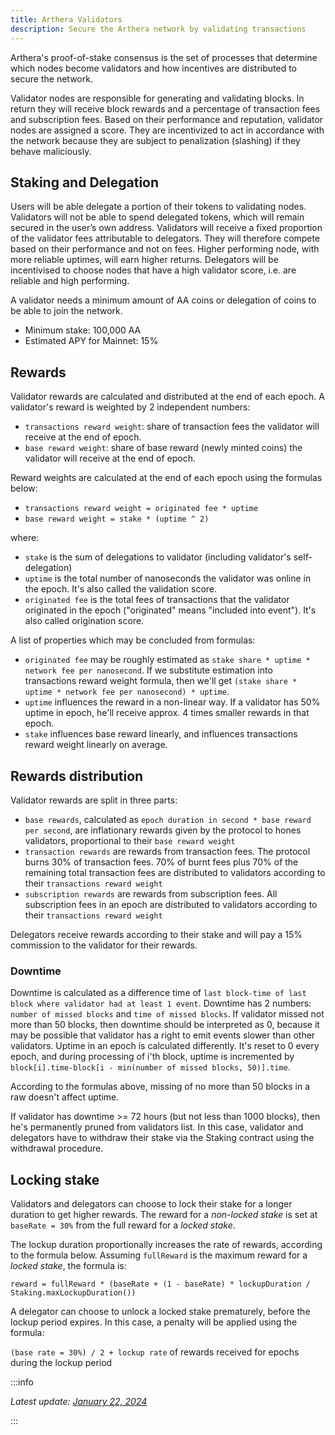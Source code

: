 ```yaml
---
title: Arthera Validators
description: Secure the Arthera network by validating transactions
---
```


Arthera's proof-of-stake consensus is the set of processes that determine which nodes become validators and how
incentives are distributed to secure the network.

Validator nodes are responsible for generating and validating blocks. In return they will receive block rewards
and a percentage of transaction fees and subscription fees. Based on their performance and reputation, validator nodes
are assigned a score. They are incentivized to act in accordance with the network because they are subject to
penalization (slashing) if they behave maliciously.

## Staking and Delegation

Users will be able delegate a portion of their tokens to validating nodes. Validators will not be able to spend
delegated tokens, which will remain secured in the user’s own address. Validators will receive a fixed proportion
of the validator fees attributable to delegators. They will therefore compete based on their performance and not on fees.
Higher performing node, with more reliable uptimes, will earn higher returns. Delegators will be incentivised to choose
nodes that have a high validator score, i.e. are reliable and high performing.

A validator needs a minimum amount of AA coins or delegation of coins to be able to join the network.

- Minimum stake: 100,000 AA
- Estimated APY for Mainnet: 15%

## Rewards

Validator rewards are calculated and distributed at the end of each epoch. A validator's reward is weighted by 2 independent numbers:

- `transactions reward weight`: share of transaction fees the validator will receive at the end of epoch.
- `base reward weight`: share of base reward (newly minted coins) the validator will receive at the end of epoch.

Reward weights are calculated at the end of each epoch using the formulas below:

- `transactions reward weight = originated fee * uptime`
- `base reward weight = stake * (uptime ^ 2)`

where:

- `stake` is the sum of delegations to validator (including validator's self-delegation)
- `uptime` is the total number of nanoseconds the validator was online in the epoch. It's also called the validation score.
- `originated fee` is the total fees of transactions that the validator originated in the epoch ("originated" means "included into event"). It's also called origination score.

A list of properties which may be concluded from formulas:

- `originated fee` may be roughly estimated as `stake share * uptime * network fee per nanosecond`.
  If we substitute estimation into transactions reward weight formula, then we'll get
  `(stake share * uptime * network fee per nanosecond) * uptime`.
- `uptime` influences the reward in a non-linear way. If a validator has 50% uptime in epoch, he'll
  receive approx. 4 times smaller rewards in that epoch.
- `stake` influences base reward linearly, and influences transactions reward weight linearly on average.

## Rewards distribution

Validator rewards are split in three parts:

- `base rewards`, calculated as `epoch duration in second * base reward per second`, are inflationary rewards given
  by the protocol to hones validators, proportional to their `base reward weight`
- `transaction rewards` are rewards from transaction fees. The protocol burns 30% of transaction fees.
  70% of burnt fees plus 70% of the remaining total transaction fees are distributed to validators according
  to their `transactions reward weight`
- `subscription rewards` are rewards from subscription fees. All subscription fees in an epoch are distributed
  to validators according to their `transactions reward weight`

Delegators receive rewards according to their stake and will pay a 15% commission to the validator for their rewards.

### Downtime

Downtime is calculated as a difference time of `last block-time of last block where validator had at least 1 event`.
Downtime has 2 numbers: `number of missed blocks` and `time of missed blocks`. If validator missed not more than 50 blocks,
then downtime should be interpreted as 0, because it may be possible that validator has a right to emit events slower
than other validators.
Uptime in an epoch is calculated differently. It's reset to 0 every epoch, and during processing of i'th block,
uptime is incremented by `block[i].time-block[i - min(number of missed blocks, 50)].time`.

According to the formulas above, missing of no more than 50 blocks in a raw doesn't affect uptime.

If validator has downtime >= 72 hours (but not less than 1000 blocks), then he's permanently pruned from
validators list. In this case, validator and delegators have to withdraw their stake via the Staking contract using
the withdrawal procedure.

## Locking stake

Validators and delegators can choose to lock their stake for a longer duration to get higher rewards.
The reward for a _non-locked stake_ is set at `baseRate = 30%` from the full reward for a _locked stake_.

The lockup duration proportionally increases the rate of rewards, according to the formula below.
Assuming `fullReward` is the maximum reward for a _locked stake_, the formula is:

`reward = fullReward * (baseRate + (1 - baseRate) * lockupDuration / Staking.maxLockupDuration())`

A delegator can choose to unlock a locked stake prematurely, before the lockup period expires. In this case, a penalty
will be applied using the formula:

`(base rate = 30%) / 2 + lockup rate` of rewards received for epochs during the lockup period

:::info

_Latest update: [January 22, 2024](https://github.com/artheranet/arthera-docs)_

:::
